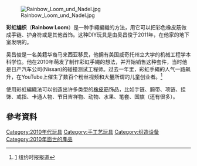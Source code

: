[[File:Rainbow_Loom_und_Nadel.jpg|thumbnail]]

'''彩虹编织'''（'''Rainbow Loom'''）是一种手繩編織的方法，用它可以把彩色橡皮筋做成手链、护身符或是其他首饰。这种DIY玩具是由吴昌俊于2011年，在他家的地下室发明的。


吴昌俊是一名美籍华裔马来西亚移民，他拥有美国威奇托州立大学的机械工程学本科学位。他在2010年萌发了制作彩虹手繩的想法，并开始销售这种套件，当时他是日产汽车公司(Nissan)的碰撞测试工程师。过去一年里，彩虹手繩的人气一路飙升，在YouTube上催生了数百个粉丝视频和大量所谓的儿童创业者。<ref name="纽约时报">[http://cn.nytimes.com/business/20130903/c03proto/] {{Wayback|url=http://cn.nytimes.com/business/20130903/c03proto/ |date=20181107041101 }}纽约时报报道</ref>


使用彩虹編織法可以创造出许多类型的[[橡皮筋|橡皮筋]]饰品，比如手链、腕带、项链、挂饰、戒指、卡通人物、节日吉祥物、动物、水果、笔套、国旗（还有很多）。

==參考資料==
{{reflist}}

[[Category:2010年代玩具|Category:2010年代玩具]]
[[Category:手工艺玩具|Category:手工艺玩具]]
[[Category:织造设备|Category:织造设备]]
[[Category:2010年面世的產品|Category:2010年面世的產品]]
